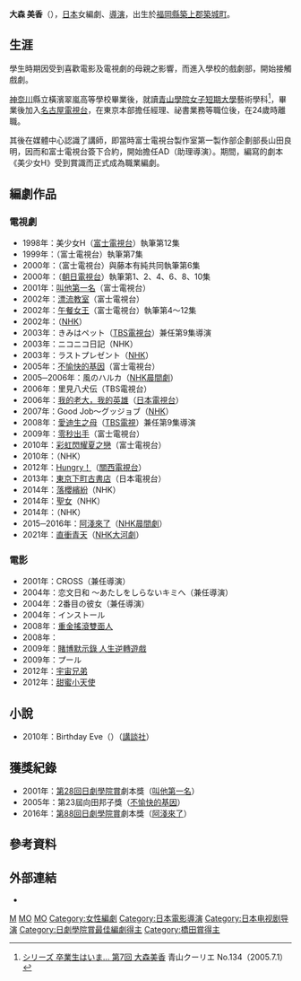 {{藝人
| 姓名     = 大森 美香
| 類型     = 編劇
| 原名     = 
| 外文名   = 大森 美香<br>（{{lang|ja|おおもり みか}}）
| 外文     = 
| 羅馬拼音 = MIKA OOMORI
| 英文名   = 
| 國籍     = {{JPN}}
| 民族     = 
| 籍貫     = 
| 出生日期 = {{birth_date_and_age|1972|3|6}}
| 出生地點 = {{JPN}}[[福岡縣|福岡縣]][[築上郡|築上郡]][[築城町|築城町]]
| 職業     = [[編劇|編劇]]、[[導演|導演]]
| 語言     = 日語
| 教育程度 = [[青山学院女子短期大学|青山学院女子短期大学]]
| 配偶     = 
| 出身地   = 
| 出道作   = 《美少女H》
| 出道日期 = 1998年
| 代表作   = 2000年《{{link-ja|愛情賓館大客滿|ただいま満室}}》<br>2001年《[[正義代書戰士|叫他第一名]]》<br>2002年《[[漂流教室|漂流教室]]》<br>2002年《[[午餐女王|午餐女王]]》<br>2009年《[[零秒出手|零秒出手]]》
| 活躍年代 = 1998年至今
| 網站     = 
| 獎項     = 
}}
'''大森 美香'''（{{bd|1972年|3月6日}}），[[日本|日本]]女編劇、[[導演|導演]]，出生於[[福岡縣|福岡縣]][[築上郡|築上郡]][[築城町|築城町]]。

==生涯==
學生時期因受到喜歡電影及電視劇的母親之影響，而進入學校的戲劇部，開始接觸戲劇。

[[神奈川縣|神奈川]]縣立橫濱翠嵐高等學校畢業後，就讀[[青山學院女子短期大學|青山學院女子短期大學]]藝術學科<ref>[http://www.luce.aoyama.ac.jp/outline/courier/pdf/courier134.pdf シリーズ 卒業生はいま… 第7回 大森美香] {{Wayback|url=http://www.luce.aoyama.ac.jp/outline/courier/pdf/courier134.pdf |date=20150313121911 }} 青山クーリエ No.134（2005.7.1）</ref>，畢業後加入[[名古屋電視台|名古屋電視台]]，在東京本部擔任經理、祕書業務等職位後，在24歲時離職。

其後在媒體中心認識了講師，即當時富士電視台製作室第一製作部企劃部長山田良明，因而和富士電視台簽下合約，開始擔任AD（助理導演）。期間，編寫的劇本《美少女H》受到賞識而正式成為職業編劇。

==編劇作品==
===電視劇===
*1998年：美少女H（[[富士電視台|富士電視台]]）執筆第12集
*1999年：{{link-ja|戀愛結婚的法則|恋愛結婚の法則}}（富士電視台）執筆第7集
*2000年：{{link-ja|二千年之戀|二千年の恋}}（富士電視台）與藤本有純共同執筆第6集
*2000年：{{link-ja|愛情賓館大客滿|ただいま満室}}（[[朝日電視台|朝日電視台]]）執筆第1、2、4、6、8、10集
*2001年：[[正義代書戰士|叫他第一名]]（富士電視台）
*2002年：[[漂流教室|漂流教室]]（富士電視台）
*2002年：[[午餐女王|午餐女王]]（富士電視台）執筆第4～12集
*2002年：{{link-ja|相親放浪記|お見合い放浪記}}（[[NHK|NHK]]）
*2003年：きみはペット（[[TBS電視台|TBS電視台]]）兼任第9集導演
*2003年：ニコニコ日記（NHK）
*2003年：ラストプレゼント（[[NHK|NHK]]）
*2005年：[[不愉快的基因|不愉快的基因]]（富士電視台）
*2005─2006年：風のハルカ（[[連續電視小說|NHK晨間劇]]） 
*2006年：里見八犬伝（TBS電視台）
*2006年：[[我的老大，我的英雄|我的老大，我的英雄]]（[[日本電視台|日本電視台]]）
*2007年：Good Job〜グッジョブ（[[NHK|NHK]]）
*2008年：[[愛迪生之母|愛迪生之母]]（[[TBS電視|TBS電視]]）兼任第9集導演
*2009年：[[零秒出手|零秒出手]]（富士電視台）
*2010年：[[彩虹閃耀夏之戀|彩虹閃耀夏之戀]]（富士電視台）
*2010年：{{link-ja|提早十年愛上你|10年先も君に恋して}}（NHK）
*2012年：[[Hungry！|Hungry！]]（[[關西電視台|關西電視台]]）
*2013年：[[東京下町古書店|東京下町古書店]]（日本電視台）
*2014年：[[落櫻繽紛|落櫻繽紛]]（NHK）
*2014年：[[聖女_(日本電視劇)|聖女]]（NHK）
*2014年：{{link-ja|妻子們的新幹線|妻たちの新幹線}}（NHK）
*2015─2016年：[[阿淺來了|阿淺來了]]（[[連續電視小說|NHK晨間劇]]）
*2021年：[[直衝青天|直衝青天]]（[[NHK大河劇|NHK大河劇]]）

===電影===
*2001年：CROSS（兼任導演）
*2004年：恋文日和 〜あたしをしらないキミへ（兼任導演）
*2004年：2番目の彼女（兼任導演）
*2004年：インストール
*2008年：[[重金搖滾雙面人|重金搖滾雙面人]]
*2008年：{{link-ja|天堂門|ヘブンズ・ドア}}
*2009年：[[賭博默示錄|賭博默示錄 人生逆轉遊戲]]
*2009年：プール
*2012年：[[宇宙兄弟|宇宙兄弟]]
*2012年：[[甜蜜小天使|甜蜜小天使]]

==小說==
*2010年：Birthday Eve（{{lang|ja|バースデーイヴ}}）（[[講談社|講談社]]）

==獲獎紀錄==
*2001年：[[第28回日劇學院賞|第28回日劇學院賞]]劇本獎（[[正義代書戰士|叫他第一名]]）
*2005年：第23屆向田邦子獎（[[不愉快的基因|不愉快的基因]]）
*2016年：[[第88回日劇學院賞|第88回日劇學院賞]]劇本獎（[[阿淺來了|阿淺來了]]）

== 參考資料 ==
{{reflist}}
== 外部連結 ==
* {{IMDb name|0648460|Mika Ohmori}}

{{日劇學院賞最佳劇本}}

[[Category:1972年出生|M]]
[[Category:日本編劇|MO]]
[[Category:福岡縣出身人物|MO]]
[[Category:女性編劇|Category:女性編劇]]
[[Category:日本電影導演|Category:日本電影導演]]
[[Category:日本电视剧导演|Category:日本电视剧导演]]
[[Category:日劇學院賞最佳編劇得主|Category:日劇學院賞最佳編劇得主]]
[[Category:橋田賞得主|Category:橋田賞得主]]